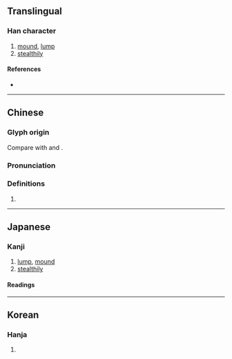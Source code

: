 {{character info}}
==Translingual==

===Han character===
{{Han char|rn=30|rad=口|as=16|sn=19|four=41669|canj=GRMFR|ids=⿰喜否}}

# [[mound]], [[lump]]
# [[stealthily]]

====References====
* {{Han ref|kx=0213.370|dkj=04564|dj=0436.160|hdz=10701.110|uh=56AD|ud=22189|bh=F1F1|bd=61937}}

----

==Chinese==
{{zh-forms|alt=噽}}

===Glyph origin===
{{Han etym}}

Compare with {{cog|my|ပုံ||to pile up; mound, pile}} and {{cog|my|ပုံ့ပုံ့||piled-up, billowy}}.

===Pronunciation===
{{zh-pron
|m=pǐ
|c=pei2
|mc=y
|oc=y
|cat=
}}

===Definitions===
{{zh-hanzi}}

# {{rfdef|zh}}

----

==Japanese==

===Kanji===
{{ja-kanji|grade=|rs=口16}}

# [[lump]], [[mound]]
# [[stealthily]]

====Readings====
{{ja-readings
|goon=ひ
|kanon=ひ
|kun=おお-き.い<おほ-き.い
}}

----

==Korean==

===Hanja===
{{ko-hanja|hangeul=비|rv=bi|mr=pi}}

# {{rfdef|ko|sort=口16}}